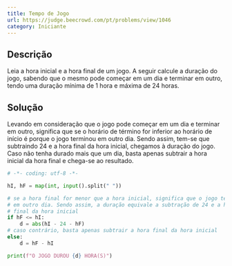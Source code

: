 ```yaml
---
title: Tempo de Jogo
url: https://judge.beecrowd.com/pt/problems/view/1046
category: Iniciante
---
```


## Descrição

Leia a hora inicial e a hora final de um jogo. A seguir calcule a duração do jogo, sabendo que o mesmo pode começar em um dia e terminar em outro, tendo uma duração mínima de 1 hora e máxima de 24 horas.

## Solução

Levando em consideração que o jogo pode começar em um dia e terminar em outro, significa que se o horário de término for inferior ao horário de início é porque o jogo terminou em outro dia. Sendo assim, tem-se que subtraindo 24 e a hora final da hora inicial, chegamos à duração do jogo. Caso não tenha durado mais que um dia, basta apenas subtrair a hora inicial da hora final e chega-se ao resultado.

```py title="main.py"
# -*- coding: utf-8 -*-

hI, hF = map(int, input().split(" "))

# se a hora final for menor que a hora inicial, significa que o jogo terminou
# em outro dia. Sendo assim, a duração equivale a subtração de 24 e a hora
# final da hora inicial
if hF <= hI:
    d = abs(hI - 24 - hF)
# caso contrário, basta apenas subtrair a hora final da hora inicial
else:
    d = hF - hI

print(f"O JOGO DUROU {d} HORA(S)")
```